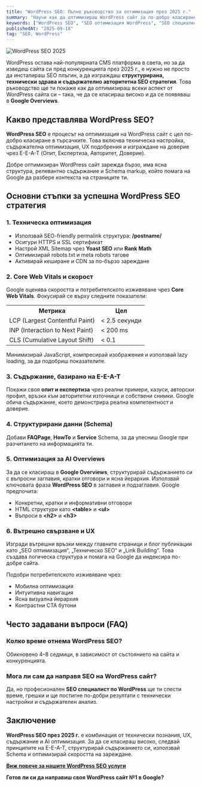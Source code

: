```yaml
---
title: "WordPress SEO: Пълно ръководство за оптимизация през 2025 г."
summary: "Научи как да оптимизираш WordPress сайт за по-добро класиране в Google. Практически съвети, Schema, Core Web Vitals и експертни стратегии за WordPress SEO."
keywords: ["WordPress SEO", "SEO оптимизация WordPress", "SEO специалист WordPress", "WordPress скорост", "Schema WordPress", "Core Web Vitals WordPress", "SEO услуги WordPress", "WordPress SEO 2025"]
publishedAt: "2025-09-18"
tag: "SEO, WordPress"
---
```


<img src="/images/posts/wordpress-seo-optimizacia-2025.jpg" alt="WordPress SEO 2025" />

<p>WordPress остава най-популярната CMS платформа в света, но за да изведеш сайта си пред конкуренцията през 2025 г., е нужно не просто да инсталираш SEO плъгин, а да изграждаш <strong>структурирана, технически здрава и съдържателно авторитетна SEO стратегия</strong>. Това ръководство ще ти покаже как да оптимизираш всеки аспект от WordPress сайта си – така, че да се класираш високо и да се появяваш в <strong>Google Overviews</strong>.</p>

<h2>Какво представлява WordPress SEO?</h2>

<p><strong>WordPress SEO</strong> е процесът на оптимизация на WordPress сайт с цел по-добро класиране в търсачките. Това включва техническа настройка, съдържателна оптимизация, UX подобрения и изграждане на доверие чрез E-E-A-T (Опит, Експертиза, Авторитет, Доверие).</p>

<p>Добре оптимизиран WordPress сайт зарежда бързо, има ясна структура, релевантно съдържание и Schema markup, който помага на Google да разбере контекста на страниците ти.</p>

<h2>Основни стъпки за успешна WordPress SEO стратегия</h2>

<h3>1. Техническа оптимизация</h3>

<ul>
  <li>Използвай SEO-friendly permalink структура: <strong>/postname/</strong></li>
  <li>Осигури HTTPS и SSL сертификат</li>
  <li>Настрой XML Sitemap чрез <strong>Yoast SEO</strong> или <strong>Rank Math</strong></li>
  <li>Оптимизирай robots.txt и meta robots тагове</li>
  <li>Активирай кеширане и CDN за по-бързо зареждане</li>
</ul>

<h3>2. Core Web Vitals и скорост</h3>

<p>Google оценява скоростта и потребителското изживяване чрез <strong>Core Web Vitals</strong>. Фокусирай се върху следните показатели:</p>

<table>
  <tr><th>Метрика</th><th>Цел</th></tr>
  <tr><td>LCP (Largest Contentful Paint)</td><td>&lt; 2.5 секунди</td></tr>
  <tr><td>INP (Interaction to Next Paint)</td><td>&lt; 200 ms</td></tr>
  <tr><td>CLS (Cumulative Layout Shift)</td><td>&lt; 0.1</td></tr>
</table>

<p>Минимизирай JavaScript, компресирай изображения и използвай lazy loading, за да подобриш показателите.</p>

<h3>3. Съдържание, базирано на E-E-A-T</h3>

<p>Покажи своя <strong>опит и експертиза</strong> чрез реални примери, казуси, авторски профил, връзки към авторитетни източници и собствени снимки. Google обича съдържание, което демонстрира реална компетентност и доверие.</p>

<h3>4. Структурирани данни (Schema)</h3>

<p>Добави <strong>FAQPage</strong>, <strong>HowTo</strong> и <strong>Service</strong> Schema, за да улесниш Google при разчитането на информацията ти.</p>

<h3>5. Оптимизация за AI Overviews</h3>

<p>За да се класираш в <strong>Google Overviews</strong>, структурирай съдържанието си с въпросни заглавия, кратки отговори и ясна йерархия. Използвай ключовата фраза <strong>WordPress SEO</strong> в заглавия и подзаглавия. Google предпочита:</p>

<ul>
  <li>Конкретни, кратки и информативни отговори</li>
  <li>HTML структури като <strong>&lt;table&gt;</strong> и <strong>&lt;ul&gt;</strong></li>
  <li>Въпроси в <strong>&lt;h2&gt;</strong> и <strong>&lt;h3&gt;</strong></li>
</ul>

<h3>6. Вътрешно свързване и UX</h3>

<p>Изгради вътрешни връзки между главните страници и блог публикации като „SEO оптимизация“, „Техническо SEO“ и „Link Building“. Това създава логическа структура и помага на Google да индексира по-добре сайта.</p>

<p>Подобри потребителското изживяване чрез:</p>

<ul>
  <li>Мобилна оптимизация</li>
  <li>Интуитивна навигация</li>
  <li>Ясна визуална йерархия</li>
  <li>Контрастни CTA бутони</li>
</ul>

<h2>Често задавани въпроси (FAQ)</h2>

<h3>Колко време отнема WordPress SEO?</h3>
<p>Обикновено 4–8 седмици, в зависимост от състоянието на сайта и конкуренцията.</p>

<h3>Мога ли сам да направя SEO на WordPress сайт?</h3>
<p>Да, но професионален <strong>SEO специалист по WordPress</strong> ще ти спести време, грешки и ще постигне по-добри резултати с технически настройки и съдържателен анализ.</p>

<h2>Заключение</h2>

<p><strong>WordPress SEO през 2025 г.</strong> е комбинация от технически познания, UX, съдържание и AI оптимизация. За да се класираш високо, следвай принципите на E-E-A-T, структурирай съдържанието си, използвай Schema и оптимизирай скоростта на зареждане.</p>

<p><a href="https://stanchev.bg/seo-uslugi/wordpress-seo" target="_blank"><strong>Виж повече за нашите WordPress SEO услуги</strong></a></p>

<p><strong>Готов ли си да направиш своя WordPress сайт №1 в Google?</strong></p>

<script
  type="application/ld+json"
  dangerouslySetInnerHTML={{
    __html: `{
      "@context": "https://schema.org",
      "@graph": [
        {
          "@type": "Organization",
          "name": "Станчев SEO",
          "url": "https://stanchev.bg",
          "logo": "https://stanchev.bg/images/logo.png",
          "founder": {
            "@type": "Person",
            "name": "Георги Станчев",
            "jobTitle": "SEO специалист",
            "url": "https://stanchev.bg/za-men"
          },
          "sameAs": [
            "https://www.facebook.com/stanchevseo",
            "https://www.linkedin.com/in/stanchevseo",
            "https://x.com/stanchevseo"
          ],
          "contactPoint": {
            "@type": "ContactPoint",
            "telephone": "+359888123456",
            "contactType": "customer support",
            "areaServed": "BG",
            "availableLanguage": ["Bulgarian", "English"]
          },
          "address": {
            "@type": "PostalAddress",
            "streetAddress": "бул. България 98",
            "addressLocality": "София",
            "postalCode": "1680",
            "addressCountry": "BG"
          }
        },
        {
          "@type": "FAQPage",
          "mainEntity": [
            {
              "@type": "Question",
              "name": "Колко време отнема WordPress SEO?",
              "acceptedAnswer": {
                "@type": "Answer",
                "text": "Първите резултати обикновено се виждат след 4–8 седмици постоянна работа и техническа оптимизация."
              }
            },
            {
              "@type": "Question",
              "name": "Мога ли сам да направя SEO на WordPress сайт?",
              "acceptedAnswer": {
                "@type": "Answer",
                "text": "Да, но професионален SEO специалист по WordPress ще ти помогне да избегнеш критични грешки и да постигнеш дългосрочни резултати."
              }
            }
          ]
        }
      ]
    }`,
  }}
/>
